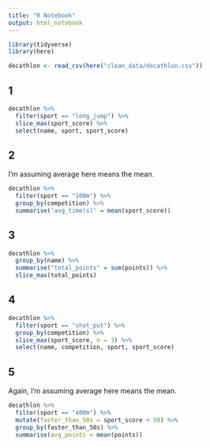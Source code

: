 ```yaml
---
title: "R Notebook"
output: html_notebook
---
```


```r
library(tidyverse)
library(here)
```

```r
decathlon <- read_csv(here("clean_data/decathlon.csv"))
```

## 1
```r
decathlon %>% 
  filter(sport == "long_jump") %>% 
  slice_max(sport_score) %>% 
  select(name, sport, sport_score)
```

## 2
I'm assuming average here means the mean.
```r
decathlon %>% 
  filter(sport == "100m") %>% 
  group_by(competition) %>% 
  summarise('avg_time(s)' = mean(sport_score))
```

## 3
```r
decathlon %>% 
  group_by(name) %>% 
  summarise("total_points" = sum(points)) %>% 
  slice_max(total_points)
```

## 4
```r
decathlon %>% 
  filter(sport == "shot_put") %>% 
  group_by(competition) %>% 
  slice_max(sport_score, n = 3) %>% 
  select(name, competition, sport, sport_score)
```

## 5
Again, I'm assuming average here means the mean.
```r
decathlon %>% 
  filter(sport == "400m") %>% 
  mutate(faster_than_50s = sport_score < 50) %>% 
  group_by(faster_than_50s) %>% 
  summarise(avg_points = mean(points))
```

